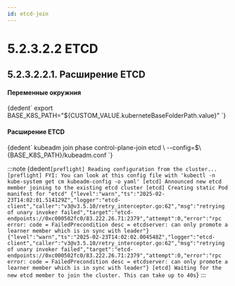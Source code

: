 ```yaml
---
id: etcd-join
---
```



# 5.2.3.2.2 ETCD

## 5.2.3.2.2.1. Расширение ETCD 

<h4>Переменные окружния</h4>
<CodeBlock language="bash">
    {dedent`
        export BASE_K8S_PATH="${CUSTOM_VALUE.kuberneteBaseFolderPath.value}"
    `}
</CodeBlock>

<h4>Расширение ETCD</h4>
<CodeBlock language="bash">
    {dedent`
        kubeadm join phase control-plane-join etcd \
          --config=$\{BASE_K8S_PATH}/kubeadm.conf
    `}
</CodeBlock>

:::note
<CodeBlock language="bash">
    {dedent`
        [preflight] Reading configuration from the cluster...
        [preflight] FYI: You can look at this config file with 'kubectl -n kube-system get cm kubeadm-config -o yaml'
        [etcd] Announced new etcd member joining to the existing etcd cluster
        [etcd] Creating static Pod manifest for "etcd"
        {"level":"warn","ts":"2025-02-23T14:02:01.514129Z","logger":"etcd-client","caller":"v3@v3.5.10/retry_interceptor.go:62","msg":"retrying of unary invoker failed","target":"etcd-endpoints://0xc000502fc0/83.222.26.71:2379","attempt":0,"error":"rpc error: code = FailedPrecondition desc = etcdserver: can only promote a learner member which is in sync with leader"}
        {"level":"warn","ts":"2025-02-23T14:02:02.004548Z","logger":"etcd-client","caller":"v3@v3.5.10/retry_interceptor.go:62","msg":"retrying of unary invoker failed","target":"etcd-endpoints://0xc000502fc0/83.222.26.71:2379","attempt":0,"error":"rpc error: code = FailedPrecondition desc = etcdserver: can only promote a learner member which is in sync with leader"}
        [etcd] Waiting for the new etcd member to join the cluster. This can take up to 40s
    `}
</CodeBlock>
:::
